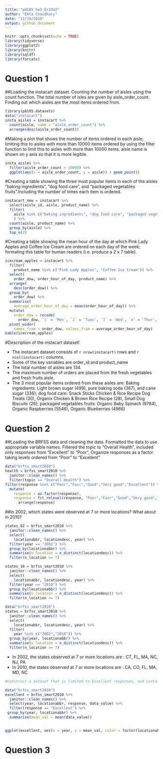 ```yaml
---
title: "p8105_hw3_Ec3342"
author: "Ekta Chaudhary"
date: "12/10/2019"
output: github_document
---
```


```r
knitr::opts_chunk$set(echo = TRUE)
library(tidyverse)
library(ggplot2)
library(knitr)
library(sqldf)
library(forcats)
```

# Question 1

##Loading the instacart dataset. Counting the number of aisles using the count function. The total number of isles are given by aisle_order_count. Finding out which aisles are the most items ordered from. 

```r

library(p8105.datasets)
data("instacart")
insta_aisles = instacart %>% 
  count(aisle, name = "aisle_order_count") %>% 
  arrange(desc(aisle_order_count))

```

#Making a plot that shows the number of items ordered in each aisle, limiting this to aisles with more than 10000 items ordered by using the filter function to limit this to aisles with more than 10000 items. aisle name is shown on y axis so that it is more legible.

```r

insta_aisles %>% 
  filter(aisle_order_count > 10000) %>% 
  ggplot(aes(x = aisle_order_count, y = aisle)) + geom_point()

```
#Creating a table showing the three most popular items in each of the aisles “baking ingredients”, “dog food care”, and “packaged vegetables fruits”.Including the number of times each item is ordered.

```r

instacart_new = instacart %>% 
  select(aisle_id, aisle, product_name) %>% 
  filter(
    aisle %in% c("baking ingredients", "dog food care", "packaged vegetables fruits")
    ) %>%
  count(aisle, product_name) %>% 
  group_by(aisle) %>% 
  top_n(3) 

```
#Creating a table showing the mean hour of the day at which Pink Lady Apples and Coffee Ice Cream are ordered on each day of the week; formating this table for human readers (i.e. produce a 2 x 7 table).

```r

icecream_apples = instacart %>% 
  filter(
    product_name %in% c("Pink Lady Apples", "Coffee Ice Cream")) %>% 
  select(
    order_dow, order_hour_of_day, product_name) %>%
  arrange(
    desc(order_dow)) %>% 
  group_by(
    order_dow) %>% 
  summarise(
    average_order_hour_of_day = mean(order_hour_of_day)) %>% 
  mutate(
    order_dow = recode(
      order_dow, `1` = 'Mon', `2` = 'Tues', `3` = 'Wed', `4` = 'Thur', `5` = 'Fri', `6` = 'Sat', `0` = 'Sun')) %>% 
  pivot_wider(
    names_from = order_dow, values_from = average_order_hour_of_day)
kable(icecream_apples)

```


#Description of the instacart dataset!

* The instacart dataset consists of `r nrow(instacart)` rows and `r ncol(instacart)` columns.
* Some of the key variables are order_id and product_name
* The total number of aisles are 134.
* The maximum number of orders are placed from the fresh vegetables and fresh fruits aisle. 
* The 3 most popular items ordered from these aisles are: Baking ingredients: Light brown sugar (499), pure baking soda (387), and cane sugar (336); dog food care: Snack Sticks Chicken & Rice Recipe Dog Treats (30), Organix Chicken & Brown Rice Recipe (28), Small Dog Biscuits (26); packaged vegetables fruits: Organic Baby Spinach (9784), Organic Raspberries (5546), Organic Blueberries (4966)


# Question 2
##Loading the BRFSS data and cleaning the data. Formatted the data to use appropriate variable names. Filtered the topic to "Overall Health", included only responses from “Excellent” to “Poor”, Organize responses as a factor taking levels ordered from “Poor” to “Excellent”

```r

data("brfss_smart2010") 
health = brfss_smart2010 %>% 
  janitor::clean_names() %>% 
  filter(topic == "Overall Health") %>%
filter(response %in% c("Poor","Fair","Good","Very good","Excellent")) %>%
  mutate(
    response = as.factor(response),
    response = fct_relevel(response, "Poor","Fair","Good","Very good","Excellent")) %>%
      arrange(response)
```

##In 2002, which states were observed at 7 or more locations? What about in 2010?

```r

states_02 = brfss_smart2010 %>%  
  janitor::clean_names() %>%
  select(
    locationabbr, locationdesc, year) %>% 
  filter(year == "2002") %>%
  group_by(locationabbr) %>% 
  summarise(n_location = n_distinct(locationdesc)) %>%
  filter(n_location >= 7)

states_10 = brfss_smart2010 %>%  
  janitor::clean_names() %>%
  select(
    locationabbr, locationdesc, year) %>% 
  filter(year == "2010") %>%
  group_by(locationabbr) %>% 
  summarise(n_location = n_distinct(locationdesc)) %>%
  filter(n_location >= 7)

data("brfss_smart2010") 
states = brfss_smart2010 %>% 
  janitor::clean_names() %>%
  select(
    locationabbr, locationdesc, year) %>% 
  filter(
    year %in% c("2002","2010")) %>%
  group_by(year, locationabbr) %>% 
  summarise(n_location = n_distinct(locationdesc)) %>%
  filter(n_location >= 7)
```
* In 2002, the states observed at 7 or more locations are : CT, FL, MA, NC, NJ, PA
* In 2010, the states observed at 7 or more locations are : CA, CO, FL, MA, MD, NC

```r
#Construct a dataset that is limited to Excellent responses, and contains, year, state, and a variable that averages the data_value across locations within a state.
```


```r

data("brfss_smart2010") 
excellent = brfss_smart2010 %>% 
  janitor::clean_names() %>%
  select(year, locationabbr, response, data_value) %>% 
  filter(response == "Excellent") %>%
 group_by(year, locationabbr) %>% 
  summarise(mean_val = mean(data_value)) 
  
```

```r
ggplot(excellent, aes(x = year, y = mean_val, color = factor(locationabbr))) +   geom_line() +   theme_bw()
```

# Question 3

